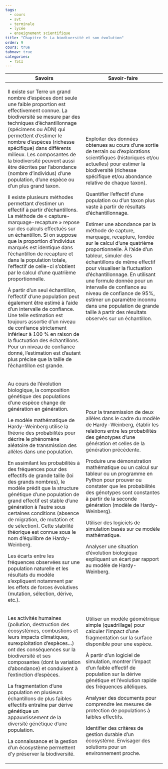 ```yaml
---
tags:
  - cours
  - svt
  - terminale
  - lycée
  - enseignement scientifique
title: "Chapitre 9: La biodiversité et son évolution"
order: 9
cours: true
tabnav: true
categories:
  - TSCI
---
```


::: programme

+----------------------------------------------------+------------------------------------------------------+
| Savoirs                                            | Savoir-faire                                         |
+====================================================+======================================================+
| Il existe sur Terre un grand nombre d’espèces dont | Exploiter des données obtenues au cours              |
| seule une faible proportion est effectivement      | d’une sortie de terrain ou                           |
| connue. La biodiversité se mesure par des          | d’explorations scientifiques                         |
| techniques d’échantillonnage (spécimens ou ADN)    | (historiques et/ou actuelles) pour                   |
| qui permettent d’estimer le nombre d’espèces       | estimer la biodiversité (richesse                    |
| (richesse spécifique) dans différents milieux. Les | spécifique et/ou abondance relative de               |
| composantes de la biodiversité peuvent aussi être  | chaque taxon).                                       |
| décrites par l’abondance (nombre d’individus)      |                                                      |
| d’une population, d’une espèce ou d’un plus grand  | Quantifier l’effectif d’une population               |
| taxon.                                             | ou d’un taxon plus vaste à partir de                 |
|                                                    | résultats d’échantillonnage.                         |
| Il existe plusieurs méthodes permettant d’estimer  |                                                      |
| un effectif à partir d’échantillons. La méthode de | Estimer une abondance par la méthode de              |
| « capture-marquage-recapture » repose sur des      | capture, marquage, recapture, fondée sur             |
| calculs effectués sur un échantillon. Si on        | le calcul d’une quatrième                            |
| suppose que la proportion d’individus marqués est  | proportionnelle. À l’aide d’un tableur,              |
| identique dans l’échantillon de recapture et dans  | simuler des échantillons de même                     |
| la population totale, l’effectif de celle-ci       | effectif pour visualiser la fluctuation              |
| s’obtient par le calcul d’une quatrième            | d’échantillonnage. En utilisant une                  |
| proportionnelle.                                   | formule donnée pour un intervalle de                 |
|                                                    | confiance au niveau de confiance de 95%,             |
| À partir d’un seul échantillon, l’effectif d’une   | estimer un paramètre inconnu dans une                |
| population peut également être estimé à l’aide     | population de grande taille à partir des             |
| d’un intervalle de confiance. Une telle estimation | résultats observés sur un échantillon.               |
| est toujours assortie d’un niveau de confiance     |                                                      |
| strictement inférieur à 100 % en raison de la      |                                                      |
| fluctuation des échantillons. Pour un niveau de    |                                                      |
| confiance donné, l’estimation est d’autant plus    |                                                      |
| précise que la taille de l’échantillon est grande. |                                                      |
+----------------------------------------------------+------------------------------------------------------+
| Au cours de l’évolution biologique, la composition | Pour la transmission de deux allèles                 |
| génétique des populations d’une espèce change de   | dans le cadre du modèle de                           |
| génération en génération.                          | Hardy-Weinberg, établir les relations                |
|                                                    | entre les probabilités des génotypes                 |
| Le modèle mathématique de Hardy-Weinberg utilise   | d’une génération et celles de la                     |
| la théorie des probabilités pour décrire le        | génération précédente.                               |
| phénomène aléatoire de transmission des allèles    |                                                      |
| dans une population.                               | Produire une démonstration mathématique ou un calcul |
|                                                    | sur tableur ou un programme en Python                |
| En assimilant les probabilités à des fréquences    | pour prouver ou constater que les                    |
| pour des effectifs de grande taille (loi des       | probabilités des génotypes sont                      |
| grands nombres), le modèle prédit que la structure | constantes à partir de la seconde                    |
| génétique d’une population de grand effectif est   | génération (modèle de Hardy-Weinberg).               |
| stable d’une génération à l’autre sous certaines   |                                                      |
| conditions (absence de migration, de mutation et   | Utiliser des logiciels de simulation                 |
| de sélection). Cette stabilité théorique est       | basés sur ce modèle mathématique.                    |
| connue sous le nom d’équilibre de Hardy-Weinberg.  |                                                      |
|                                                    | Analyser une situation d’évolution                   |
| Les écarts entre les fréquences observées sur une  | biologique expliquant un écart par                   |
| population naturelle et les résultats du modèle    | rapport au modèle de Hardy-Weinberg.                 |
| s’expliquent notamment par les effets de forces    |                                                      |
| évolutives (mutation, sélection, dérive, etc.).    |                                                      |
+----------------------------------------------------+------------------------------------------------------+
| Les activités humaines (pollution, destruction des | Utiliser un modèle géométrique simple                |
| écosystèmes, combustions et leurs impacts          | (quadrillage) pour calculer l’impact                 |
| climatiques, surexploitation d’espèces...) ont des | d’une fragmentation sur la surface                   |
| conséquences sur la biodiversité et ses            | disponible pour une espèce.                          |
| composantes (dont la variation d’abondance) et     |                                                      |
| conduisent à l’extinction d’espèces.               | À partir d’un logiciel de simulation,                |
|                                                    | montrer l’impact d’un faible effectif de             |
| La fragmentation d’une population en plusieurs     | population sur la dérive génétique et                |
| échantillons de plus faibles effectifs entraîne    | l’évolution rapide des fréquences                    |
| par dérive génétique un appauvrissement de la      | alléliques.                                          |
| diversité génétique d’une population.              |                                                      |
|                                                    | Analyser des documents pour comprendre               |
| La connaissance et la gestion d’un écosystème      | les mesures de protection de populations             |
| permettent d’y préserver la biodiversité.          | à faibles effectifs.                                 |
|                                                    |                                                      |
|                                                    | Identifier des critères de gestion                   |
|                                                    | durable d’un écosystème. Envisager des               |
|                                                    | solutions pour un environnement proche.              |
+----------------------------------------------------+------------------------------------------------------+


:::
